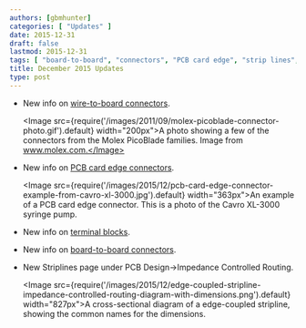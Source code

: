 ```yaml
---
authors: [gbmhunter]
categories: [ "Updates" ]
date: 2015-12-31
draft: false
lastmod: 2015-12-31
tags: [ "board-to-board", "connectors", "PCB card edge", "strip lines", "terminal blocks", "wire-to-board" ] 
title: December 2015 Updates
type: post
---
```


* New info on [wire-to-board connectors](/electronics/components/connectors/#wire-to-board-wtb-connectors).

    <Image src={require('/images/2011/09/molex-picoblade-connector-photo.gif').default} width="200px">A photo showing a few of the connectors from the Molex PicoBlade families. Image from www.molex.com.</Image>  

* New info on [PCB card edge connectors](/electronics/components/connectors/#pcb-card-edge-connectors).

    <Image src={require('/images/2015/12/pcb-card-edge-connector-example-from-cavro-xl-3000.jpg').default} width="363px">An example of a PCB card edge connector. This is a photo of the Cavro XL-3000 syringe pump.</Image>

* New info on [terminal blocks](/electronics/components/connectors/#terminal-blocks).

* New info on [board-to-board connectors](/electronics/components/connectors/#board-to-board-connectors).

* New Striplines page under PCB Design->Impedance Controlled Routing.

    <Image src={require('/images/2015/12/edge-coupled-stripline-impedance-controlled-routing-diagram-with-dimensions.png').default} width="827px">A cross-sectional diagram of a edge-coupled stripline, showing the common names for the dimensions.</Image>
